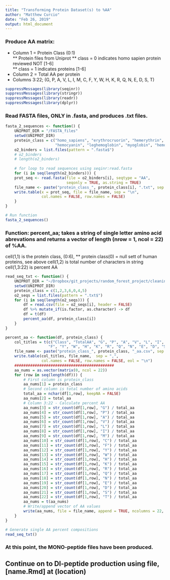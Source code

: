 ```yaml
---
title: "Transforming Protein Dataset(s) to %AA"
author: "Matthew Curcio"
date: "Feb 26, 2019"
output: html_document
---
```


  


### Produce AA matrix:  

* Column 1 = Protein Class (0:1)  
  ** Protein files from Uniprot
  ** class = 0 indicates homo sapien protein reviewed NOT [1-6]  
  ** class = 1 indicates proteins [1-6]
* Column 2 = Total AA per protein  
* Columns 3:22; (G, P, A, V, L, I, M, C, F, Y, W, H, K, R, Q, N, E, D, S, T)  


```r
suppressMessages(library(seqinr))
suppressMessages(library(stringr))
suppressMessages(library(readr))
suppressMessages(library(dplyr))
```

### Read FASTA files, ONLY in .fasta, and produces .txt files.

```r

fasta_2_sequences <- function() {
    UNIPROT_DIR = "/FASTA_files"
    setwd(UNIPROT_DIR)
    protein_class = c("homo_sapiens", "erythrocruorin", "hemerythrin", 
                      "hemocyanin", "leghemoglobin", "myoglobin", "hemoglobin")
    o2_binders = list.files(pattern = ".fasta$")
    # o2_binders
    # length(o2_binders)
    
    # for loop to read sequences using seqinr:read.fasta
    for (i in seq(length(o2_binders))) {
    prot_seq <- read.fasta(file = o2_binders[i], seqtype = "AA", 
                           seqonly = TRUE, as.string = TRUE)
    file_name <- paste("protein_class_", protein_class[i], ".txt", sep = "")
    write.table(x = prot_seq, file = file_name, sep = "\n",
                col.names = FALSE, row.names = FALSE)
    }
}

# Run function
fasta_2_sequences()

```

### Function: percent_aa; takes a string of single letter amino acid abrevations and returns a vector of length (nrow = 1, ncol = 22) of %AA.
cell(1,1) is the protein class, (0:6),
** protein class(0) = null sett of human proteins, see above
cell(1,2) is total number of characters in string
cell(1,3:22) is percent AA

```r

read_seq_txt <- function() {
    UNIPROT_DIR = "~/Dropbox/git_projects/random_forest_project/cleaning_data_step_1"
    setwd(UNIPROT_DIR)
    protein_class = c(1,2,3,6,0,4,5)
    o2_seqs = list.files(pattern = ".txt$")
    for (i in seq(length(o2_seqs))) {
        df = read.csv(file = o2_seqs[i], header = FALSE)
        df %>% mutate_if(is.factor, as.character) -> df
        df = t(df)
        percent_aa(df, protein_class[i])
    }
}

percent_aa <- function(df, protein_class) {
    col_titles = t(c("Class", "TotalAA", "G", "P", "A", "V", "L", "I", "M", "C",
                   "F", "Y", "W", "H", "K", "R", "Q", "N", "E", "D", "S", "T"))
    file_name <- paste("protein_class_", protein_class, "_aa.csv", sep = "")
    write.table(col_titles, file_name,  sep = ",", 
                col.names = FALSE, row.names = FALSE, eol = "\n")
    ############################################
    aa_nums = as.vector(matrix(0, ncol = 22))
    for (row in seq(length(df))) {
        # First column is protein_class
        aa_nums[1] = protein_class
        # Second column is total number of amino acids
        total_aa = nchar(df[1,row], keepNA = FALSE)
        aa_nums[2] = total_aa
        # Column 3:22 - Calculate percent AA
        aa_nums[3] = str_count(df[1,row], "G") / total_aa
        aa_nums[4] = str_count(df[1,row], "P") / total_aa
        aa_nums[5] = str_count(df[1,row], "A") / total_aa
        aa_nums[6] = str_count(df[1,row], "V") / total_aa
        aa_nums[7] = str_count(df[1,row], "L") / total_aa
        aa_nums[8] = str_count(df[1,row], "I") / total_aa
        aa_nums[9] = str_count(df[1,row], "M") / total_aa
        aa_nums[10] = str_count(df[1,row], "C") / total_aa
        aa_nums[11] = str_count(df[1,row], "F") / total_aa
        aa_nums[12] = str_count(df[1,row], "Y") / total_aa
        aa_nums[13] = str_count(df[1,row], "W") / total_aa
        aa_nums[14] = str_count(df[1,row], "H") / total_aa
        aa_nums[15] = str_count(df[1,row], "K") / total_aa
        aa_nums[16] = str_count(df[1,row], "R") / total_aa
        aa_nums[17] = str_count(df[1,row], "Q") / total_aa
        aa_nums[18] = str_count(df[1,row], "N") / total_aa
        aa_nums[19] = str_count(df[1,row], "E") / total_aa
        aa_nums[20] = str_count(df[1,row], "D") / total_aa
        aa_nums[21] = str_count(df[1,row], "S") / total_aa
        aa_nums[22] = str_count(df[1,row], "T") / total_aa
        aa_nums = t(aa_nums)
        # Write/append vector of AA values
        write(aa_nums, file = file_name, append = TRUE, ncolumns = 22, sep = ",")
    }
}

# Generate single AA percent compositions
read_seq_txt()

```

### At this point, the MONO-peptide files have been produced.

## Continue on to DI-peptide production using file, [name.Rmd] at (location)
